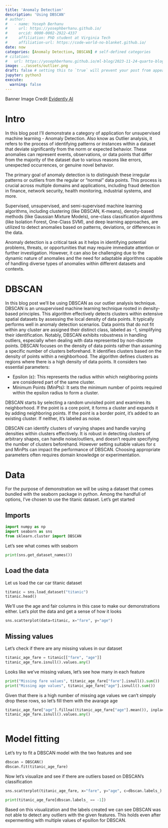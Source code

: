 ```yaml
---
title: 'Anomaly Detection'
description: 'Using DBSCAN'
# author:
#   - name: Yoseph Berhanu
#     url: https://yosephberhanu.github.io/
#     orcid: 0000-0002-2922-4337
#     affiliation: PhD student at Virginia Tech
#     affiliation-url: https://code-world-no-blanket.github.io/
date: now
categories: [Anomaly Detection, DBSCAN] # self-defined categories
# citation:
#   url: https://yosephberhanu.github.io/ml-blog/2023-11-24-quarto-blogs/
image: ../assets/outlier.png
draft: false # setting this to `true` will prevent your post from appearing on your listing page until you're ready!
jupyter: python3
execute: 
  warning: false
---
```

Banner Image Credit [Evidently AI](https://www.evidentlyai.com)

# Intro
In this blog post I'll demonstrate a category of application for unsupervised machine learning - Anomaly Detection. Also know as Outlier analysis, it refers to the process of identifying patterns or instances within a dataset that deviate significantly from the norm or expected behavior. These anomalies can represent events, observations, or data points that differ from the majority of the dataset due to various reasons like errors, unexpected occurrences, or genuine novel behavior.

The primary goal of anomaly detection is to distinguish these irregular patterns or outliers from the regular or "normal" data points. This process is crucial across multiple domains and applications, including fraud detection in finance, network security, health monitoring, industrial systems, and more.

Supervised, unsupervised, and semi-supervised machine learning algorithms, including clustering (like DBSCAN, K-means), density-based methods (like Gaussian Mixture Models), one-class classification algorithms (like Isolation Forest, One-Class SVM), and deep learning approaches, are utilized to detect anomalies based on patterns, deviations, or differences in the data.

Anomaly detection is a critical task as it helps in identifying potential problems, threats, or opportunities that may require immediate attention or further investigation. However, it can also be challenging due to the dynamic nature of anomalies and the need for adaptable algorithms capable of handling diverse types of anomalies within different datasets and contexts.

# DBSCAN

In this blog post we'll be using DBSCAN as our outlier analysis technique. DBSCAN is an unsupervised machine learning technique rooted in density-based principles. This algorithm effectively detects clusters within extensive spatial datasets by assessing the local density of data points. It typically performs well in anomaly detection scenarios. Data points that do not fit within any cluster are assigned their distinct class, labeled as -1, simplifying their identification. Notably, DBSCAN exhibits robustness in handling outliers, especially when dealing with data represented by non-discrete points.
DBSCAN focuses on the density of data points rather than assuming a specific number of clusters beforehand. It identifies clusters based on the density of points within a neighborhood. The algorithm defines clusters as regions where there is a high density of data points. It considers two essential parameters:

* Epsilon (ε): This represents the radius within which neighboring points are considered part of the same cluster.
* Minimum Points (MinPts): It sets the minimum number of points required within the epsilon radius to form a cluster.

DBSCAN starts by selecting a random unvisited point and examines its neighborhood. If the point is a core point, it forms a cluster and expands it by adding neighboring points. If the point is a border point, it's added to an existing cluster. If neither, it's labeled as noise.

DBSCAN can identify clusters of varying shapes and handle varying densities within clusters effectively. It is robust in detecting clusters of arbitrary shapes, can handle noise/outliers, and doesn’t require specifying the number of clusters beforehand. However setting suitable values for ε and MinPts can impact the performance of DBSCAN. Choosing appropriate parameters often requires domain knowledge or experimentation. 

# Data
For the purpose of demonstration we will be using a dataset that comes bundled with the seaborn package in python. Among the handfull of options, I've chosen to use the titanic dataset. Let's get started

## Imports
```python
import numpy as np
import seaborn as sns
from sklearn.cluster import DBSCAN

```
Let's see what comes with seaborn
```python
print(sns.get_dataset_names())
```
## Load the data
Let us load the car car titanic dataset
```python
titanic = sns.load_dataset("titanic")
titanic.head()
```

We'll use the age and fair columns in this case to make our demonstrations either. Let's plot the data and get a sense of how it looks
```python
sns.scatterplot(data=titanic, x="fare", y="age")

```
## Missing values
Let's check if there are any missing values in our dataset

```python
titanic_age_fare = titanic[["fare", "age"]]
titanic_age_fare.isnull().values.any()
```
Looks like we've missing values, let's see how many in each feature
```python
print("Missing fare values", titanic_age_fare["fare"].isnull().sum())
print("Missing age values", titanic_age_fare["age"].isnull().sum())
```
Given that there is a high number of missing age values we can't simpply drop these rows, so let's fill them with the avarage age 
```python
titanic_age_fare["age"].fillna((titanic_age_fare["age"].mean()), inplace=True)
titanic_age_fare.isnull().values.any()
```
```python

```

# Model fitting
Let's try to fit a DBSCAN model with the two features and see  
```python
dbscan = DBSCAN()
dbscan.fit(titanic_age_fare)
```

Now let's visualize and see if there are outliers based on DBSCAN's classification

```python
sns.scatterplot(titanic_age_fare, x="fare", y="age", c=dbscan.labels_)
```

```python
print(titanic_age_fare[dbscan.labels_ == -1])

```
Based on this visualization and the labels created we can see DBSCAN was not able to detect any outliers with the given features. This holds even after expermenting with multiple values of epsillon for DBSCAN.
